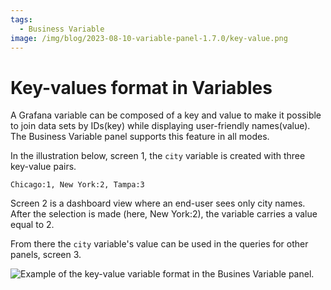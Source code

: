 ```yaml
---
tags:
  - Business Variable
image: /img/blog/2023-08-10-variable-panel-1.7.0/key-value.png
---
```



# Key-values format in Variables

A Grafana variable can be composed of a key and value to make it possible to join data sets by IDs(key) while displaying user-friendly names(value). The Business Variable panel supports this feature in all modes.

In the illustration below, screen 1, the `city` variable is created with three key-value pairs.

```text
Chicago:1, New York:2, Tampa:3
```

Screen 2 is a dashboard view where an end-user sees only city names. After the selection is made (here, New York:2), the variable carries a value equal to 2.

From there the `city` variable's value can be used in the queries for other panels, screen 3.

<Image
  title="Example of the key-value variable format in the Busines Variable panel."
  src="/img/blog/2023-08-10-variable-panel-1.7.0/key-value.png"
/>
